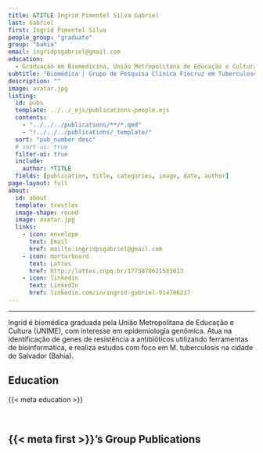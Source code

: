 ---
title: &TITLE Ingrid Pimentel Silva Gabriel
last: Gabriel
first: Ingrid Pimentel Silva
people_group: "graduate"
group: "bahia"
email: ingridpsgabriel@gmail.com
education:
  - Graduação em Biomedicina, União Metropolitana de Educação e Cultura (UNIME)
subtitle: "Biomédica | Grupo de Pesquisa Clínica Fiocruz em Tuberculose"
description: ""
image: avatar.jpg
listing:
  id: pubs
  template: ../../_ejs/publications-people.ejs
  contents:
    - "../../../publications/**/*.qmd"
    - "!../../../publications/_template/"
  sort: "pub_number desc"
  # sort-ui: true
  filter-ui: true
  include:
    author: *TITLE
  fields: [publication, title, categories, image, date, author]
page-layout: full
about:
  id: about
  template: trestles
  image-shape: round
  image: avatar.jpg
  links:
    - icon: envelope
      text: Email
      href: mailto:ingridpsgabriel@gmail.com
    - icon: mortarboard
      text: Lattes
      href: http://lattes.cnpq.br/1773878621583013
    - icon: linkedin
      text: LinkedIn
      href: linkedin.com/in/ingrid-gabriel-914706217
---

<hr>

:::{#about}

Ingrid é biomédica graduada pela União Metropolitana de Educação e Cultura (UNIME), com interesse em epidemiologia genômica. Atua na identificação de genes de resistência a antibióticos utilizando ferramentas de bioinformática, e realiza estudos com foco em M. tuberculosis na cidade de Salvador (Bahia).

## Education
{{< meta education >}}

<br>

:::

## {{< meta first >}}'s Group Publications

:::{#pubs}
:::
